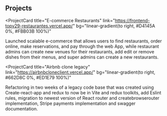 ## Projects

<ProjectCard
  title="E-commerce Restaurants"
  link="https://frontend-topv29-restaurantes.vercel.app/"
  bg="linear-gradient(to right, #D4145A 0%, #FBB03B 100%)"
>
  Launched scalable e-commerce that allows users to find restaurants, order
  online, make reservations, and pay through the web App, while restaurant
  admins can create new venues for their restaurants, add edit or remove dishes
  from their menus, and super admins can create a new restaurants.
</ProjectCard>

<ProjectCard
  title="Airbnb clone legacy"
  link="https://airbnbcloneclient.vercel.app/"
  bg="linear-gradient(to right, #662D8C 0%, #ED1E79 100%)"
>
Refactoring in two weeks of a legacy code base that was created using
Create-react-app and redux to now be in Vite and redux toolkits, add Eslint
rules, migration to newest version of React router and createbrowserouter implementation,
Stripe payments implementation and swagger documentation.
</ProjectCard>
